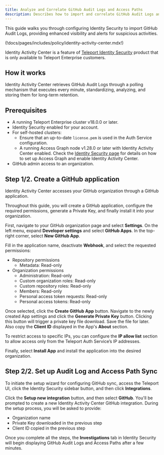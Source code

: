 ```yaml
---
title: Analyze and Correlate GitHub Audit Logs and Access Paths
description: Describes how to import and correlate GitHub Audit Logs and Access Paths using Identity Security.
---
```


This guide walks you through configuring Identity Security to import
GitHub Audit Logs, providing enhanced visibility and alerts for suspicious activities.

(!docs/pages/includes/policy/identity-activity-center.mdx!)

Identity Activity Center is a feature of [Teleport Identity Security](https://goteleport.com/platform/identity-security/)
product that is only available to Teleport Enterprise customers.

## How it works

Identity Activity Center retrieves GitHub Audit Logs through
a polling mechanism that executes every minute, standardizing,
analyzing, and storing them for long-term retention.

## Prerequisites

- A running Teleport Enterprise cluster v18.0.0 or later.
- Identity Security enabled for your account.
- For self-hosted clusters:
  - Ensure that an up-to-date `license.pem` is used in the Auth Service configuration.
  - A running Access Graph node v1.28.0 or later with Identity Activity Center enabled.
Check the [Identity Security page](../teleport-policy.mdx) for details on
how to set up Access Graph and enable Identity Activity Center.
- GitHub admin access to an organization.

## Step 1/2. Create a GitHub application

Identity Activity Center accesses your GitHub organization through a GitHub application.

Throughout this guide, you will create a GitHub application, configure the required permissions,
generate a Private Key, and finally install it into your organization.

First, navigate to your GitHub organization page and select **Settings**. On the left menu,
expand **Developer settings** and select **GitHub Apps**. In the top-right corner, select
**New GitHub App**.

Fill in the application name, deactivate **Webhook**, and select the requested permissions:


* Repository permissions
  - Metadata: Read-only
* Organization permissions
  - Administration: Read-only
  - Custom organization roles: Read-only
  - Custom repository roles: Read-only
  - Members: Read-only
  - Personal access token requests: Read-only
  - Personal access tokens: Read-only

Once selected, click the **Create GitHub App** button. Navigate to the newly created App settings
and click the **Generate Private Key** button. Clicking this button will trigger a private key
file download. Save the file for later. Also copy the **Client ID** displayed in
the App's **About** section.

To restrict access to specific IPs, you can configure the **IP allow list** section
to allow access only from the Teleport Auth Service’s IP addresses.

Finally, select **Install App** and install the application into the desired organization.


## Step 2/2. Set up Audit Log and Access Path Sync

To initiate the setup wizard for configuring GitHub sync, access the Teleport UI,
click the Identity Security sidebar button, and then click **Integrations**.

Click the **Setup new integration** button, and then select **GitHub**. You'll be prompted
to create a new Identity Activity Center GitHub integration. During the setup process, you
will be asked to provide:

- Organization name
- Private Key downloaded in the previous step
- Client ID copied in the previous step

Once you complete all the steps, the **Investigations** tab in Identity Security will begin displaying
GitHub Audit Logs and Access Paths after a few minutes.
